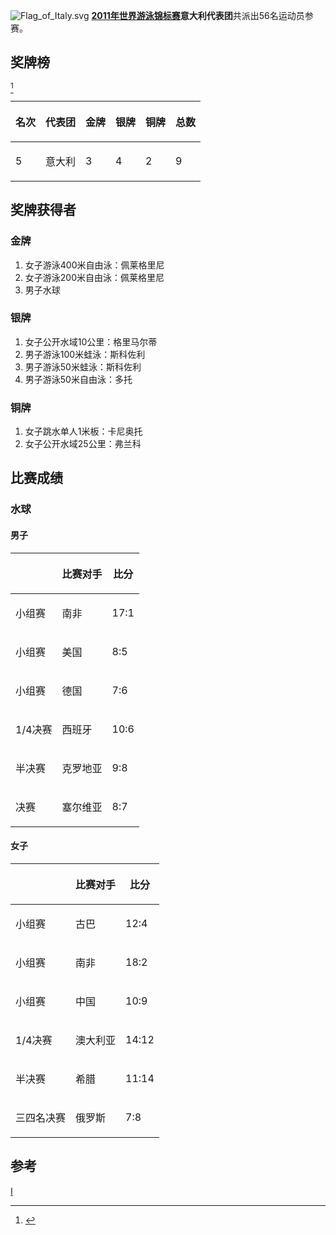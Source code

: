 [[Image:Flag_of_Italy.svg|thumb]]
'''[[2011年世界游泳锦标赛|2011年世界游泳锦标赛]]意大利代表团'''共派出56名运动员参赛。

==奖牌榜==
<ref>{{cite web |url=http://www.shanghai-fina2011.com/medal/index.html |title=存档副本 |accessdate=2011-07-26 |deadurl=yes |archiveurl=https://web.archive.org/web/20110720093114/http://www.shanghai-fina2011.com/medal/index.html |archivedate=2011-07-20 }}</ref>
{| class="wikitable"
|-
! 名次 !! 代表团 !! 金牌 !! 银牌 !! 铜牌 !! 总数
|-
| 5 || 意大利 || 3 || 4 || 2 || 9
|}

==奖牌获得者==
===金牌===
#女子游泳400米自由泳：佩莱格里尼
#女子游泳200米自由泳：佩莱格里尼
#男子水球
===银牌===
#女子公开水域10公里：格里马尔蒂
#男子游泳100米蛙泳：斯科佐利
#男子游泳50米蛙泳：斯科佐利
#男子游泳50米自由泳：多托
===铜牌===
#女子跳水单人1米板：卡尼奥托
#女子公开水域25公里：弗兰科

==比赛成绩==
===水球===
====男子====
{| class="wikitable"
|-
!  !! 比赛对手 !! 比分
|-
| 小组赛 || 南非  || 17:1  
|-
| 小组赛 || 美国 || 8:5 
|-
| 小组赛 || 德国  || 7:6  
|-
| 1/4决赛|| 西班牙 ||10:6
|-
| 半决赛||克罗地亚||9:8
|-
|决赛||塞尔维亚||8:7
|}
====女子====
{| class="wikitable"
|-
!  !! 比赛对手 !! 比分
|-
| 小组赛 || 古巴  || 12:4 
|-
| 小组赛 || 南非 || 18:2  
|-
| 小组赛 ||  中国 || 10:9  
|-
| 1/4决赛 || 澳大利亚 || 14:12
|-
| 半决赛|| 希腊 || 11:14
|-
|三四名决赛||俄罗斯||7:8
|}

==参考==
<references/>
[[分类:2011年世界游泳锦标赛代表团|I]]
{{2011年世界游泳锦标赛代表团}}